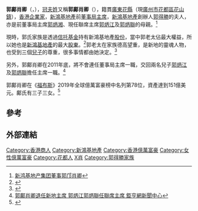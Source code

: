 {{Infobox_Person
| honorific-prefix = [[尊敬的#香港|The Honourable]]
|name = Kwok Kwong Siu Hing<br>郭鄺肖卿
| native_name    = Kwong Siu Hing
|image= <!-- 檔案不存在 Kwok Kwong Siu Hing & Thomas Kwok.jpg -->
|caption=2008年7月，郭鄺肖卿（中）和郭炳江（右）參觀[[城市藝坊|城市藝坊]]
|birth_date={{birth date and age|1929|12|2}}
|birth_place={{ROC-1928}}[[廣東省|廣東省]][[花都区|花縣]]
|spouse=[[郭得勝|郭得勝]]<ref name="大公901103">{{cite news | title=郭得勝訃聞 |publisher=[[大公報|大公報]]第三版 |date=1990年11月3日 }}{{zh-hant}}</ref>
|children=子<ref name="大公901103"/>：[[郭炳湘|郭炳湘]]（歿）、[[郭炳江|郭炳江]]、[[郭炳聯|郭炳聯]]<br>女<ref name="大公901103"/>：郭燕萍（歿）、郭婉君（歿）、郭婉儀
}}
'''郭鄺肖卿'''（{{lang-en|'''Kwok Kwong Siu Hing'''}}，{{bd|1929年|12月2日<ref>{{cite web|url=https://hk.lifestyle.appledaily.com/nextplus/magazine/article/20161202/2_457242_0/%E9%83%AD%E6%B0%8F%E4%B8%89%E5%85%84%E5%BC%9F%E4%B8%96%E7%B4%80%E8%81%9A%E9%A6%96-%E8%B3%80%E9%83%AD%E8%80%81%E5%A4%AA%E7%94%9F%E6%97%A5-%E9%83%AD%E7%82%B3%E6%B1%9F%E5%85%88%E6%81%A4%E5%80%8B%E9%9D%9A%E9%AB%AE|title=郭氏三兄弟世紀聚首 》賀郭老太生日 郭炳江先恤個靚髮 - 2016-12-02 - 壹週刊 - 蘋果日報|website=Apple Daily 蘋果日報|access-date=2019-12-07|archive-date=2019-12-07|archive-url=https://web.archive.org/web/20191207080558/https://hk.lifestyle.appledaily.com/nextplus/magazine/article/20161202/2_457242_0/%E9%83%AD%E6%B0%8F%E4%B8%89%E5%85%84%E5%BC%9F%E4%B8%96%E7%B4%80%E8%81%9A%E9%A6%96-%E8%B3%80%E9%83%AD%E8%80%81%E5%A4%AA%E7%94%9F%E6%97%A5-%E9%83%AD%E7%82%B3%E6%B1%9F%E5%85%88%E6%81%A4%E5%80%8B%E9%9D%9A%E9%AB%AE|dead-url=no}}</ref>|catIdx=K鄺}}），[[冠夫姓|冠夫姓]]又稱'''郭鄺肖卿'''（{{lang-en|'''Kwok Kwong Siu Hing'''}}），籍貫[[廣東省|廣東]][[花縣|花縣]]（現[[廣州市|廣州市]][[花都區|花都區]][[花山镇_(广州市)|花山鎮]]），[[香港|香港]][[企業家|企業家]]，[[新鴻基地產|新鴻基地產]]前[[董事局主席|董事局主席]]，[[新鴻基地產|新鴻基地產]]創辦人[[郭得勝|郭得勝]]的夫人，亦是前董事局主席[[郭炳湘|郭炳湘]]、現任聯席主席[[郭炳江|郭炳江]]及[[郭炳聯|郭炳聯]]的母親。<ref>[http://www.hdfte.gov.cn/topic.php?action=news&channelID=1&topicID=115&newsID=562 新鸿基地产集团董事郭邝肖卿]{{dead link|date=2018年4月 |bot=InternetArchiveBot |fix-attempted=yes }}</ref>

現時，郭氏家族是透過[[信托基金|信托基金]]持有新鴻基地產[[股份|股份]]，當中郭老太佔最大權益，所以她也是[[新鴻基地產|新鴻基地產]]的最大[[股東|股東]]。<ref>{{cite web|url=https://www.mpfinance.com/htm/finance/20080314/news/ea_eab1.htm|title=明報財經網 - PAGE ERROR|website=www.mpfinance.com|access-date=2019-12-07|archive-date=2019-12-07|archive-url=https://web.archive.org/web/20191207080438/https://www.mpfinance.com/htm/finance/20080314/news/ea_eab1.htm|dead-url=no}}</ref>郭老太在家族德高望重，是新地的靈魂人物，也受到三個[[兒子|兒子]]的尊重，很多事情都由她決定。<ref>{{Cite web |url=http://qjwb.zjol.com.cn/html/2008-02/25/content_2059480.htm |title=新鸿基“暗战”人物谱 |access-date=2008-05-16 |archive-url=https://web.archive.org/web/20090210184826/http://qjwb.zjol.com.cn/html/2008-02/25/content_2059480.htm |archive-date=2009-02-10 |dead-url=yes }}</ref>

另外，郭鄺肖卿在2011年底，將不會連任董事局主席一職，交回兩名兒子[[郭炳江|郭炳江]]及[[郭炳聯|郭炳聯]]擔任主席一職。<ref>[http://news.cnyes.com/Content/20110915/KDZ72LGDK6WEQ.shtml?c=detail 郭鄺肖卿退任新地主席 郭炳江郭炳聯任聯席主席 鉅亨網新聞中心]{{dead link|date=2018年4月 |bot=InternetArchiveBot |fix-attempted=yes }}</ref>

郭鄺肖卿在《[[福布斯|福布斯]]》2019年全球億萬富豪榜中名列第78位，資產達到151億美元。鄺氏有三子三女。<ref>{{Cite web |url = https://www.forbes.com/profile/kwong-siu-hing/?list=billionaires#1299a33e50af |title = #78 Kwong Siu-hing |publisher = Forbes |language = en |accessdate = 2019-04-14 |archive-date = 2019-06-14 |archive-url = https://web.archive.org/web/20190614064900/https://www.forbes.com/profile/kwong-siu-hing/?list=billionaires#1299a33e50af |dead-url = no }}</ref>

== 參考 ==
{{reflist}}

== 外部連結 ==
{{Cite news |url = https://www.xianjichina.com/news/details_82521.html |title = 邝肖卿：中国最富有的老太太，郭氏家族的灵魂人物！ |accessdate = 2019-04-14 |agency = 贤集网 |date = 2018-08-30 |archive-date = 2019-04-14 |archive-url = https://web.archive.org/web/20190414151032/https://www.xianjichina.com/news/details_82521.html |dead-url = no }}


{{shkp}}
{{DEFAULTSORT:Kuang鄺}}
[[Category:香港商人|Category:香港商人]]
[[Category:新鴻基地產|Category:新鴻基地產]]
[[Category:香港億萬富豪|Category:香港億萬富豪]]
[[Category:女性億萬富豪|Category:女性億萬富豪]]
[[Category:花都人|Category:花都人]]
[[Category:鄺姓|X肖]]
[[Category:郭得勝家族|Category:郭得勝家族]]